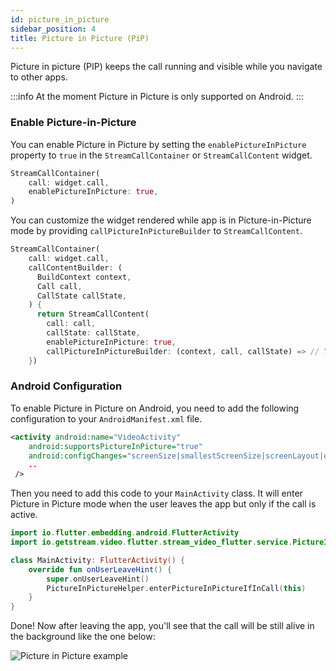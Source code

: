 ```yaml
---
id: picture_in_picture
sidebar_position: 4
title: Picture in Picture (PiP)
---
```


Picture in picture (PIP) keeps the call running and visible while you navigate to other apps.

:::info
  At the moment Picture in Picture is only supported on Android.
:::

### Enable Picture-in-Picture
You can enable Picture in Picture by setting the `enablePictureInPicture` property to `true` in the `StreamCallContainer` or `StreamCallContent` widget.

```dart
StreamCallContainer(
    call: widget.call,
    enablePictureInPicture: true,
)
```

You can customize the widget rendered while app is in Picture-in-Picture mode by providing `callPictureInPictureBuilder` to `StreamCallContent`.

```dart
StreamCallContainer(
    call: widget.call,
    callContentBuilder: (
      BuildContext context,
      Call call,
      CallState callState,
    ) {
      return StreamCallContent(
        call: call,
        callState: callState,
        enablePictureInPicture: true,
        callPictureInPictureBuilder: (context, call, callState) => // YOUR CUSTOM WIDGET
    })
```

### Android Configuration
To enable Picture in Picture on Android, you need to add the following configuration to your `AndroidManifest.xml` file.

```xml
<activity android:name="VideoActivity"
    android:supportsPictureInPicture="true"
    android:configChanges="screenSize|smallestScreenSize|screenLayout|orientation"
    ..
 />
```

Then you need to add this code to your `MainActivity` class. It will enter Picture in Picture mode when the user leaves the app but only if the call is active.

```kotlin
import io.flutter.embedding.android.FlutterActivity
import io.getstream.video.flutter.stream_video_flutter.service.PictureInPictureHelper

class MainActivity: FlutterActivity() {
    override fun onUserLeaveHint() {
        super.onUserLeaveHint()
        PictureInPictureHelper.enterPictureInPictureIfInCall(this)
    }
}
```

Done! Now after leaving the app, you'll see that the call will be still alive in the background like the one below:

![Picture in Picture example](../assets/advanced_assets/pip_example.png)